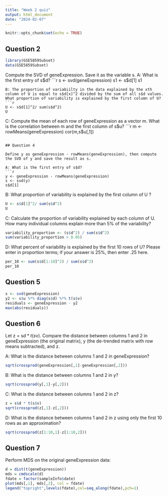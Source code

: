 ```yaml
---
title: "Week 2 quiz"
output: html_document
date: "2024-02-07"
---
```


```r
knitr::opts_chunk$set(echo = TRUE)
```

## Question 2

```r
library(GSE5859Subset)
data(GSE5859Subset)
```

Compute the SVD of geneExpression. Save it as the variable s.
A: What is the first entry of s$d?
```r
s <- svd(geneExpression)
s1 <- s$d[1]
s1
```
B: The proportion of variabiilty in the data explained by the xth column of U is equal to s$d[x]^2 divided by the sum of all s$d values. What proportion of variability is explained by the first column of U?
```r
U <- s$d[1]^2/ sum(s$d^2)
U
```
C: Compute the mean of each row of geneExpression as a vector m. What is the correlation between m and the first column of s$u?
```r
m <- rowMeans(geneExpression)
cor(m,s$u[,1])
```

## Question 4

Define y as geneExpression - rowMeans(geneExpression), then compute the SVD of y and save the result as s.

A: What is the first entry of s$d?
```r
y <- geneExpression - rowMeans(geneExpression)
s <- svd(y)
s$d[1]
```
B: What proportion of variability is explained by the first column of U ?
```r
U <- s$d[1]^2/ sum(s$d^2)
U
```
C: Calculate the proportion of variability explained by each column of U. How many individual columns explain more than 5% of the variability?
```r
variability_proportion <- (s$d^2) / sum(s$d^2)
sum(variability_proportion > 0.05)
```
D: What percent of variability is explained by the first 10 rows of U? Please enter in proportion terms; if your answer is 25%, then enter .25 here.
```r
per_10 <- sum(s$d[1:10]^2) / sum(s$d^2)
per_10
```

## Question 5

```r
s <- svd(geneExpression)
y2 <- s$u %*% diag(s$d) %*% t(s$v)
residuals <- geneExpression - y2
max(abs(residuals))
```

## Question 6

Let z = s$d * t(s$v). Compare the distance between columns 1 and 2 in geneExpression (the original matrix), y (the de-trended matrix with row means subtracted), and z.

A: What is the distance between columns 1 and 2 in geneExpression?
```r
sqrt(crossprod(geneExpression[,1]-geneExpression[,2]))
```

B: What is the distance between columns 1 and 2 in y?
```r
sqrt(crossprod(y[,1]-y[,2]))
```
C: What is the distance between columns 1 and 2 in z?
```r
z = s$d * t(s$v)
sqrt(crossprod(z[,1]-z[,2]))
```
D: What is the distance between columns 1 and 2 in z using only the first 10 rows as an approximation?
```r
sqrt(crossprod(z[1:10,1]-z[1:10,2]))
```

## Question 7
Perform MDS on the original geneExpression data:

```r
d = dist(t(geneExpression))
mds = cmdscale(d)
fdate = factor(sampleInfo$date)
plot(mds[,1], mds[,2], col = fdate)
legend("topright",levels(fdate),col=seq_along(fdate),pch=1)
```
